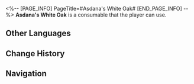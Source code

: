 <%-- [PAGE_INFO]
PageTitle=#Asdana's White Oak#
[END_PAGE_INFO] --%>
{{Consumable Infobox
|id          = 408425
|image       = Item Asdana's White Oak.png
|type        = Restorative Consumables
|rarity      = 2
|effect      = Upon use, immediately regenerate (only for Energy) Energy for a single ally equal to 30% of their Max Energy.
|description = A beverage that (Trailblazer) sells on (The Radiant Feldspar/The Trailblaze's Stern/The Tatalov/The Soaring Clock Hand). In reality, it is an expensive drink of single malt juice, but you can imbibe it as much as you want in the Dreamscape.<br />Under Boothill's recommendation, a bullet will be left soaked in the drink when sold. He said this would add a special flavor, but maybe only his augmented tongue could taste it.
|effectType  = 
|effectType2 = 
|effectType3 = 
|recipe      = 
|source1     = [[Dahf]]
|source2     = 
|source3     = 
}}
{{Description|''"Son of a nice lady, if you can't even taste the fragrant mellowness that brass and gunpowder add to this malt juice, then don't screwubbaboo the good hooch! Hand it over, I'll do the drinkin' for ya!"''}}
'''Asdana's White Oak''' is a consumable that the player can use.

==Other Languages==
{{Other Languages
|en   = Asdana's White Oak
|zhs  = 阿斯德纳白橡木
|zht  = 阿斯德納白橡木
|ja   = アスデナのホワイトオーク
|ko   = 아스다나 백참나무
|es   = Roble Blanco de Asdana
|fr   = Chêne blanc d'Asdana
|ru   = «Белый дуб» из Асданы
|th   = Asdana's White Oak
|vi   = Sồi Trắng Asdana
|de   = Asdanas Weißeiche
|id   = Asdana's White Oak
|pt   = Carvalho Branco de Asdana
}}

==Change History==
{{Change History|2.3}}

==Navigation==
{{Consumable Navbox}}